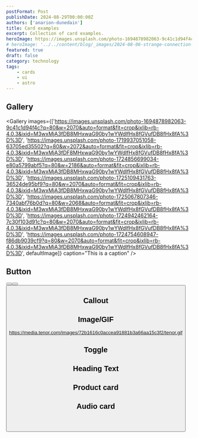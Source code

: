 ```yaml
---
postFormat: Post
publishDate: 2024-08-29T00:00:00Z
authors: ['anarion-dunedain']
title: Card examples
excerpt: Collection of card examples.
heroImage: https://images.unsplash.com/photo-1694878982063-9c41c1d94f4c?q=80&w=2070&auto=format&fit=crop&ixlib=rb-4.0.3&ixid=M3wxMjA3fDB8MHxwaG90by1wYWdlfHx8fGVufDB8fHx8fA%3D%3D
# heroImage: '../../content/blog/_images/2024-08-06-strange-connection-issues/connection.jpg'
featured: true
draft: false
category: technology
tags:
    - cards
    - ui
    - astro
---
```



## Gallery

<Gallery
    images={['https://images.unsplash.com/photo-1694878982063-9c41c1d94f4c?q=80&w=2070&auto=format&fit=crop&ixlib=rb-4.0.3&ixid=M3wxMjA3fDB8MHxwaG90by1wYWdlfHx8fGVufDB8fHx8fA%3D%3D',
    'https://images.unsplash.com/photo-1719937051058-63705ed35502?q=80&w=2072&auto=format&fit=crop&ixlib=rb-4.0.3&ixid=M3wxMjA3fDF8MHxwaG90by1wYWdlfHx8fGVufDB8fHx8fA%3D%3D',
    'https://images.unsplash.com/photo-1724856699034-e80a5799abf5?q=80&w=2186&auto=format&fit=crop&ixlib=rb-4.0.3&ixid=M3wxMjA3fDB8MHxwaG90by1wYWdlfHx8fGVufDB8fHx8fA%3D%3D',
    'https://images.unsplash.com/photo-1725109431763-36524de95bf9?q=80&w=2070&auto=format&fit=crop&ixlib=rb-4.0.3&ixid=M3wxMjA3fDB8MHxwaG90by1wYWdlfHx8fGVufDB8fHx8fA%3D%3D',
    'https://images.unsplash.com/photo-1725067807346-7340abf76b0d?q=80&w=2068&auto=format&fit=crop&ixlib=rb-4.0.3&ixid=M3wxMjA3fDB8MHxwaG90by1wYWdlfHx8fGVufDB8fHx8fA%3D%3D',
    'https://images.unsplash.com/photo-1724942462164-7c30f103d91c?q=80&w=2070&auto=format&fit=crop&ixlib=rb-4.0.3&ixid=M3wxMjA3fDB8MHxwaG90by1wYWdlfHx8fGVufDB8fHx8fA%3D%3D',
    'https://images.unsplash.com/photo-1724754608947-f86db9039cf9?q=80&w=2070&auto=format&fit=crop&ixlib=rb-4.0.3&ixid=M3wxMjA3fDB8MHxwaG90by1wYWdlfHx8fGVufDB8fHx8fA%3D%3D',
    defaultImage]}
    caption="This is a caption" />

## Button

<Button title="Astro website" href="https://astro.build" />

<Button title="Astro website" href="https://astro.build" align="left"/>

<Button title="Astro website" href="https://astro.build" align="right"/>

## Callout

<Callout text="Callout test" calloutEmoji="💡"/>
<Callout text="Callout test" backgroundColor="red" />
<Callout text="Callout test" backgroundColor="green" calloutEmoji="🔥" />

## Image/GIF

https://media.tenor.com/images/72b1616c0accea91881b3a66aa15c3f2/tenor.gif

## Toggle

<Toggle title="Click for more info" text="Explanation text" />

## Heading Text

<Header header="Heading Default" subheader="Subheading text" buttonTitle="Button!" buttonHref="https://www.google.com" style="dark" />

<Header header="Heading Color" subheader="Subheading text" buttonTitle="Button!" buttonHref="https://www.google.com" size="small" style="image" backgroundImageSrc={defaultImage.src}/>

## Product card

<Product image="https://upload.wikimedia.org/wikipedia/commons/thumb/f/f6/Wikipedia-logo-v2-wordmark.svg/480px-Wikipedia-logo-v2-wordmark.svg.png" title="Product title" description="Product description" buttonText="Button!" buttonHref="https://www.google.com" rating={1}/>
<Product image={defaultImage} title="Product title" description="Product description" buttonHref="https://www.google.com" rating={1}/>

## Audio card

<Audio audioTitle="sample file" audioFile="https://download.samplelib.com/mp3/sample-6s.mp3" />
<Audio audioTitle="sample file" audioFile="https://download.samplelib.com/mp3/sample-12s.mp3" thumbnailSrc="https://images.unsplash.com/photo-1724754608947-f86db9039cf9?q=80&w=2070&auto=format&fit=crop&ixlib=rb-4.0.3&ixid=M3wxMjA3fDB8MHxwaG90by1wYWdlfHx8fGVufDB8fHx8fA%3D%3D" />

## Video card

<Video
    videoFile="https://download.samplelib.com/mp4/sample-10s.mp4"
    caption="Video caption"
    thumbnailSrc="https://images.unsplash.com/photo-1724754608947-f86db9039cf9?q=80&w=2070&auto=format&fit=crop&ixlib=rb-4.0.3&ixid=M3wxMjA3fDB8MHxwaG90by1wYWdlfHx8fGVufDB8fHx8fA%3D%3D"
    loop={false}
/>

<Video
    videoFile="https://download.samplelib.com/mp4/sample-10s.mp4"
    caption="Video caption"
    thumbnailSrc="https://images.unsplash.com/photo-1724754608947-f86db9039cf9?q=80&w=2070&auto=format&fit=crop&ixlib=rb-4.0.3&ixid=M3wxMjA3fDB8MHxwaG90by1wYWdlfHx8fGVufDB8fHx8fA%3D%3D"
    loop={false}
    cardWidth="wide"
/>

## File card

<File fileLink="https://www.soundczech.cz/temp/lorem-ipsum.pdf" fileTitle="Test title" fileCaption="Test caption" />

## Blockquote

<blockquote>
    This is a blockquote.
</blockquote>

> This is a custom blockquote.

## Bookmark
Note: This needs to be automated into some remark plugin.

<Bookmark
    title="Open Subscription Platforms"
    description="A shared movement for independent subscription data."
    icon="https://opensubscriptionplatforms.com/images/favicon.png"
    author="Test author"
    link="https://opensubscriptionplatforms.com/"
    thumbnail="https://opensubscriptionplatforms.com/images/osp-card.png"
    publisher="Open Subscription Platforms"
/>

https://opensubscriptionplatforms.com/
